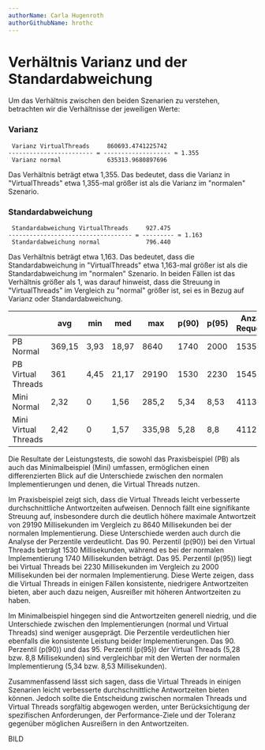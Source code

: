 ```yaml
---
authorName: Carla Hugenroth
authorGithubName: hrothc
---
```


# Verhältnis Varianz und der Standardabweichung

Um das Verhältnis zwischen den beiden Szenarien zu verstehen, betrachten wir die
Verhältnisse der jeweiligen Werte:

### Varianz

```
 Varianz VirtualThreads     860693.4741225742
------------------------ = ------------------- ≈ 1.355
 Varianz normal             635313.9680897696
```

Das Verhältnis beträgt etwa 1,355. Das bedeutet, dass die Varianz in "VirtualThreads" etwa
1,355-mal größer ist als die Varianz im "normalen" Szenario.

### Standardabweichung

```
 Standardabweichung VirtualThreads     927.475
----------------------------------- = --------- ≈ 1.163
 Standardabweichung normal	           796.440
```

Das Verhältnis beträgt etwa 1,163. Das bedeutet, dass die Standardabweichung in "VirtualThreads"
etwa 1,163-mal größer ist als die Standardabweichung im "normalen" Szenario. In beiden Fällen
ist das Verhältnis größer als 1, was darauf hinweist, dass die Streuung in "VirtualThreads"
im Vergleich zu "normal" größer ist, sei es in Bezug auf Varianz oder Standardabweichung.

|                      | avg    | min  | med   | max    | p(90) | p(95) | Anzahl Requests | Req/s      |
| -------------------- | ------ | ---- | ----- | ------ | ----- | ----- | --------------- | ---------- |
| PB Normal            | 369,15 | 3,93 | 18,97 | 8640   | 1740  | 2000  | 153595          | 64,874102  |
| PB Virtual Threads   | 361    | 4,45 | 21,17 | 29190  | 1530  | 2230  | 154515          | 64,369592  |
| Mini Normal          | 2,32   | 0    | 1,56  | 285,2  | 5,34  | 8,53  | 411360          | 171,364262 |
| Mini Virtual Threads | 2,42   | 0    | 1,57  | 335,98 | 5,28  | 8,8   | 411244          | 171,279791 |

Die Resultate der Leistungstests, die sowohl das Praxisbeispiel (PB) als auch das Minimalbeispiel
(Mini) umfassen, ermöglichen einen differenzierten Blick auf die Unterschiede zwischen den normalen
Implementierungen und denen, die Virtual Threads nutzen.

Im Praxisbeispiel zeigt sich, dass die Virtual Threads leicht verbesserte durchschnittliche
Antwortzeiten aufweisen. Dennoch fällt eine signifikante Streuung auf, insbesondere durch die
deutlich höhere maximale Antwortzeit von 29190 Millisekunden im Vergleich zu 8640 Millisekunden
bei der normalen Implementierung. Diese Unterschiede werden auch durch die Analyse der Perzentile
verdeutlicht. Das 90. Perzentil (p(90)) bei den Virtual Threads beträgt 1530 Millisekunden,
während es bei der normalen Implementierung 1740 Millisekunden beträgt. Das 95. Perzentil (p(95))
liegt bei Virtual Threads bei 2230 Millisekunden im Vergleich zu 2000 Millisekunden bei der
normalen Implementierung. Diese Werte zeigen, dass die Virtual Threads in einigen Fällen
konsistente, niedrigere Antwortzeiten bieten, aber auch dazu neigen, Ausreißer mit höheren
Antwortzeiten zu haben.

Im Minimalbeispiel hingegen sind die Antwortzeiten generell niedrig, und die Unterschiede
zwischen den Implementierungen (normal und Virtual Threads) sind weniger ausgeprägt. Die
Perzentile verdeutlichen hier ebenfalls die konsistente Leistung beider Implementierungen.
Das 90. Perzentil (p(90)) und das 95. Perzentil (p(95)) der Virtual Threads
(5,28 bzw. 8,8 Millisekunden) sind vergleichbar mit den Werten der normalen Implementierung
(5,34 bzw. 8,53 Millisekunden).

Zusammenfassend lässt sich sagen, dass die Virtual Threads in einigen Szenarien leicht verbesserte
durchschnittliche Antwortzeiten bieten können. Jedoch sollte die Entscheidung zwischen normalen
Threads und Virtual Threads sorgfältig abgewogen werden, unter Berücksichtigung der spezifischen
Anforderungen, der Performance-Ziele und der Toleranz gegenüber möglichen Ausreißern in den
Antwortzeiten.

BILD
